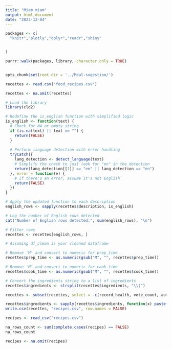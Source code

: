 ```yaml
---
title: "Miam miam"
output: html_document
date: "2023-12-04"
---
```


```r

packages <- c(
  "knitr","plotly","dplyr","readr","shiny"


)

purrr::walk(packages, library, character.only = TRUE)


opts_chunk$set(root.dir = '../Meal-sugestion/') 
```



```r
recettes <- read.csv('food_recipes.csv')
```

```r
recettes <- na.omit(recettes)
```

```r
# Load the library
library(cld2)

# Redefine the is_english function with simplified logic
is_english <- function(text) {
  # Check for NA or empty string
  if (is.na(text) || text == "") {
    return(FALSE)
  }
  
  # Perform language detection with error handling
  tryCatch({
    lang_detection <- detect_language(text)
    # Simplify the check to just look for "en" in the detection
    return(lang_detection[[1]] == "en" || lang_detection == "en")
  }, error = function(e) {
    # If there's an error, assume it's not English
    return(FALSE)
  })
}

# Apply the updated function to each description
english_rows <- sapply(recettes$description, is_english)

# Log the number of English rows detected
cat("Number of English rows detected:", sum(english_rows), "\n")

# Filter rows
recettes <- recettes[english_rows, ]
```

```r
# Assuming df_clean is your cleaned dataframe

# Remove 'M' and convert to numeric for prep_time
recettes$prep_time <- as.numeric(gsub("M", "", recettes$prep_time))

# Remove 'M' and convert to numeric for cook_time
recettes$cook_time <- as.numeric(gsub("M", "", recettes$cook_time))


```

```r
# Convert the ingredients string to a list of ingredients
recettes$ingredients <- strsplit(recettes$ingredients, "\\|")
```


```r
recettes <- subset(recettes, select = -c(record_health, vote_count, author, tags,url))
```


```r
recettes$ingredients <- sapply(recettes$ingredients, function(x) paste(x, collapse = ", "))
write.csv(recettes, "recipes.csv", row.names = FALSE)

```




```r
recipes <- read_csv("recipes.csv")
```


```r
na_rows_count <- sum(complete.cases(recipes) == FALSE)
na_rows_count
```


```r
recipes <- na.omit(recipes)
```












